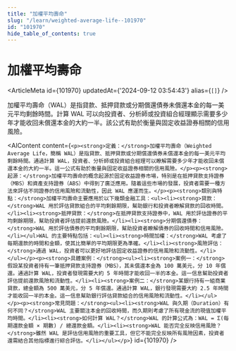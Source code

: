 ```yaml
---
title: "加權平均壽命"
slug: "/learn/weighted-average-life--101970"
id: "101970"
hide_table_of_contents: true
---
```



# 加權平均壽命

<ArticleMeta id={101970} updatedAt={'2024-09-12 03:54:43'} alias={`[]`} />
<div className='border-solid border-b border-t-0 my-4 border-[var(--ifm-color-gray-300)]' />

加權平均壽命（WAL）是指貸款、抵押貸款或分期償還債券未償還本金的每一美元平均剩餘時間。計算 WAL 可以向投資者、分析師或投資組合經理顯示需要多少年才能收回未償還本金的大約一半。該公式有助於衡量與固定收益證券相關的信用風險。

<AIContent content={`<p><strong>定義：</strong>加權平均壽命（Weighted Average Life，簡稱 WAL）是指貸款、抵押貸款或分期償還債券未償還本金的每一美元平均剩餘時間。通過計算 WAL，投資者、分析師或投資組合經理可以瞭解需要多少年才能收回未償還本金的大約一半。這一公式有助於衡量與固定收益證券相關的信用風險。</p><p><strong>起源：</strong>加權平均壽命的概念起源於固定收益證券市場，特別是在抵押貸款支持證券（MBS）和資產支持證券（ABS）中得到了廣泛應用。隨着這些市場的發展，投資者需要一種方法來評估不同證券的信用風險和流動性，因此 WAL 應運而生。</p><p><strong>類別與特點：</strong>加權平均壽命主要應用於以下幾類金融工具：<ul><li><strong>貸款：</strong>WAL 用於評估貸款組合的平均剩餘期限，幫助銀行和投資者瞭解貸款的回收時間。</li><li><strong>抵押貸款：</strong>在抵押貸款支持證券中，WAL 用於評估證券的平均剩餘期限，幫助投資者評估提前還款風險。</li><li><strong>分期償還債券：</strong>WAL 用於評估債券的平均剩餘期限，幫助投資者瞭解債券的回收時間和信用風險。</li></ul>WAL 的主要特點包括：<ul><li><strong>時間加權：</strong>WAL 考慮了每期還款的時間和金額，使其比簡單的平均期限更為準確。</li><li><strong>風險評估：</strong>通過 WAL，投資者可以更好地評估固定收益證券的信用風險和流動性。</li></ul></p><p><strong>具體案例：</strong><ul><li><strong>案例一：</strong>假設某投資者持有一筆抵押貸款支持證券（MBS），其未償還本金為 100 萬美元，分 10 年償還。通過計算 WAL，投資者發現需要大約 5 年時間才能收回一半的本金。這一信息幫助投資者評估提前還款風險和流動性。</li><li><strong>案例二：</strong>某銀行持有一組商業貸款，總金額為 500 萬美元，分 5 年償還。通過計算 WAL，銀行發現需要大約 2.5 年時間才能收回一半的本金。這一信息幫助銀行評估貸款組合的信用風險和流動性。</li></ul></p><p><strong>常見問題：</strong><ul><li><strong>WAL 與久期（Duration）有何不同？</strong>WAL 主要關注本金的回收時間，而久期則考慮了所有現金流的現值加權平均時間。</li><li><strong>如何計算 WAL？</strong>WAL 的計算公式為：WAL = Σ(每期還款金額 × 期數) / 總還款金額。</li><li><strong>WAL 能否完全反映信用風險？</strong>雖然 WAL 是評估信用風險的重要工具，但它不能完全反映所有風險因素，投資者還需結合其他指標進行綜合評估。</li></ul></p>`} id={101970} />
